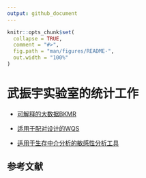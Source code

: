 ```yaml
---
output: github_document
---
```


<!-- README.md is generated from README.Rmd. Please edit that file -->

```r
knitr::opts_chunk$set(
  collapse = TRUE,
  comment = "#>",
  fig.path = "man/figures/README-",
  out.width = "100%"
)
```



<!-- badges: start -->
<!-- badges: end -->

# 武振宇实验室的统计工作

- [可解释的大数据BKMR](https://github.com/Guo-yi-y/A-BKMR)\

- [适用于配对设计的WQS](https://github.com/Guo-yi-y/pairWQS)

- [适用于生存中介分析的敏感性分析工具](https://github.com/Guo-yi-y/medsenssurv)


## 参考文献
